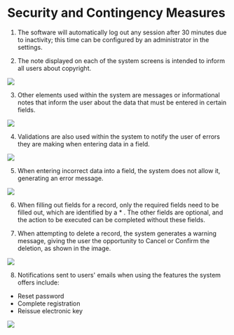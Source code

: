 # Security and Contingency Measures

1. The software will automatically log out any session after 30 minutes due to inactivity; this time can be configured by an administrator in the settings.

2. The note displayed on each of the system screens is intended to inform all users about copyright.
<img src="/Selfdeclarations/information_notes.png"/>

3. Other elements used within the system are messages or informational notes that inform the user about the data that must be entered in certain fields.
<img src="/Selfdeclarations/copyright.png"/>

4. Validations are also used within the system to notify the user of errors they are making when entering data in a field.
<img src="/Selfdeclarations/error_notification.png"/>

5. When entering incorrect data into a field, the system does not allow it, generating an error message.
<img src="/Selfdeclarations/error_message.png"/>

6. When filling out fields for a record, only the required fields need to be filled out, which are identified by a * . The other fields are optional, and the action to be executed can be completed without these fields.

7. When attempting to delete a record, the system generates a warning message, giving the user the opportunity to Cancel or Confirm the deletion, as shown in the image.
<img src="/Selfdeclarations/warning.png"/>

8. Notifications sent to users' emails when using the features the system offers include:
* Reset password
* Complete registration
* Reissue electronic key

<img src="/Selfdeclarations/email_notification.png"/>
